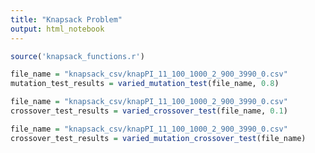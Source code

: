 ```yaml
---
title: "Knapsack Problem"
output: html_notebook
---
```


```r
source('knapsack_functions.r')
```

```r
file_name = "knapsack_csv/knapPI_11_100_1000_2_900_3990_0.csv"
mutation_test_results = varied_mutation_test(file_name, 0.8)

```

```r
file_name = "knapsack_csv/knapPI_11_100_1000_2_900_3990_0.csv"
crossover_test_results = varied_crossover_test(file_name, 0.1)
```

```r
file_name = "knapsack_csv/knapPI_11_100_1000_2_900_3990_0.csv"
crossover_test_results = varied_mutation_crossover_test(file_name)
```

